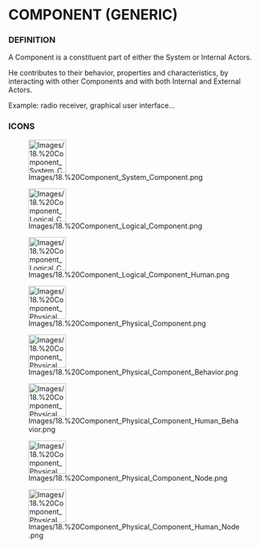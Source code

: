             
= COMPONENT (GENERIC) =
 
=== DEFINITION ===
 
A Component is a constituent part of either the System or Internal Actors.

He contributes to their behavior, properties and characteristics, by interacting with other Components and with both Internal and External Actors.

 
Example: radio receiver, graphical user interface&hellip;

 
=== ICONS ===
 
[[Image:Images/18.%20Component_System_Component.png|75x66px]]

 
[[Image:Images/18.%20Component_Logical_Component.png|75x66px]]


[[Image:Images/18.%20Component_Logical_Component_Human.png|75x66px]]


[[Image:Images/18.%20Component_Physical_Component.png|75x66px]]


[[Image:Images/18.%20Component_Physical_Component_Behavior.png|75x66px]]


[[Image:Images/18.%20Component_Physical_Component_Human_Behavior.png|75x66px]]


[[Image:Images/18.%20Component_Physical_Component_Node.png|75x66px]]


[[Image:Images/18.%20Component_Physical_Component_Human_Node.png|75x66px]]



   